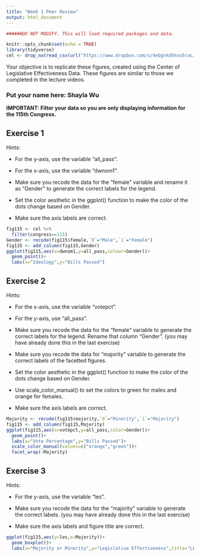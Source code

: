 ```yaml
---
title: "Week 1 Peer Review"
output: html_document
---
```


```r


######DO NOT MODIFY. This will load required packages and data.

knitr::opts_chunk$set(echo = TRUE)
library(tidyverse)
cel <- drop_na(read_csv(url("https://www.dropbox.com/s/4ebgnkdhhxo5rac/cel_volden_wiseman%20_coursera.csv?raw=1")))
```

Your objective is to replicate these figures, created using the Center of Legislative Effectiveness Data. These figures are similar to those we completed in the lecture videos.

### Put your name here: Shayla Wu

**IMPORTANT: Filter your data so you are only displaying information for the 115th Congress.**

## Exercise 1

Hints:

* For the y-axis, use the variable "all_pass".

* For the x-axis, use the variable "dwnom1".

* Make sure you recode the data for the "female" variable and rename it as "Gender" to generate the correct labels for the legend.

* Set the color aesthetic in the ggplot() function to make the color of the dots change based on Gender.

* Make sure the axis labels are correct.

```r
fig115 <- cel %>% 
  filter(congress==115) 
Gender <- recode(fig115$female,`0`="Male",`1`="Female")
fig115 <- add_column(fig115,Gender)
ggplot(fig115,aes(x=dwnom1,y=all_pass,colour=Gender))+
  geom_point()+
  labs(x="Ideology",y="Bills Passed")
```

## Exercise 2

Hints:

* For the x-axis, use the variable "votepct".

* For the y-axis, use "all_pass".

* Make sure you recode the data for the "female" variable to generate the correct labels for the legend. Rename that column "Gender". (you may have already done this in the last exercise)

* Make sure you recode the data for "majority" variable to generate the correct labels of the facetted figures.

* Set the color aesthetic in the ggplot() function to make the color of the dots change based on Gender.

* Use scale_color_manual() to set the colors to green for males and orange for females.

* Make sure the axis labels are correct.


```r
Majority <- recode(fig115$majority,`0`="Minority",`1`="Majority")
fig115 <- add_column(fig115,Majority)
ggplot(fig115,aes(x=votepct,y=all_pass,color=Gender))+
  geom_point()+
  labs(x="Vote Percentage",y="Bills Passed")+
  scale_color_manual(values=c("orange","green"))+
  facet_wrap(~Majority)
```

## Exercise 3

Hints:

* For the y-axis, use the variable "les".

* Make sure you recode the data for the "majority" variable to generate the correct labels. (you may have already done this in the last exercise)

* Make sure the axis labels and figure title are correct.


```r
ggplot(fig115,aes(y=les,x=Majority))+
  geom_boxplot()+
  labs(x="Majority or Minority",y="Legislative Effectiveness",title="LES in the 115th Congress")
```
